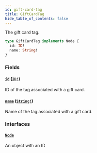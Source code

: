```yaml
---
id: gift-card-tag
title: GiftCardTag
hide_table_of_contents: false
---
```


The gift card tag.

```graphql
type GiftCardTag implements Node {
  id: ID!
  name: String!
}
```

### Fields

#### [`id`](#) ([`ID!`](../../../developer/api-reference/scalars/id))

ID of the tag associated with a gift card.

#### [`name`](#) ([`String!`](../../../developer/api-reference/scalars/string))

Name of the tag associated with a gift card.

### Interfaces

#### [`Node`](../../../developer/api-reference/interfaces/node)

An object with an ID
